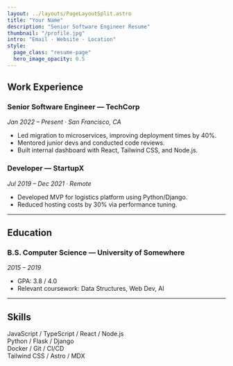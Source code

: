 ```yaml
---
layout: ../layouts/PageLayoutSplit.astro
title: "Your Name"
description: "Senior Software Engineer Resume"
thumbnail: "/profile.jpg"
intro: "Email · Website · Location"
style:
  page_class: "resume-page"
  hero_image_opacity: 0.5
---
```


## Work Experience

### Senior Software Engineer — TechCorp  
*Jan 2022 – Present · San Francisco, CA*  
- Led migration to microservices, improving deployment times by 40%.  
- Mentored junior devs and conducted code reviews.  
- Built internal dashboard with React, Tailwind CSS, and Node.js.

### Developer — StartupX  
*Jul 2019 – Dec 2021 · Remote*  
- Developed MVP for logistics platform using Python/Django.  
- Reduced hosting costs by 30% via performance tuning.

---

## Education

### B.S. Computer Science — University of Somewhere  
*2015 – 2019*  
- GPA: 3.8 / 4.0  
- Relevant coursework: Data Structures, Web Dev, AI

---

## Skills

JavaScript / TypeScript / React / Node.js  
Python / Flask / Django  
Docker / Git / CI/CD  
Tailwind CSS / Astro / MDX
